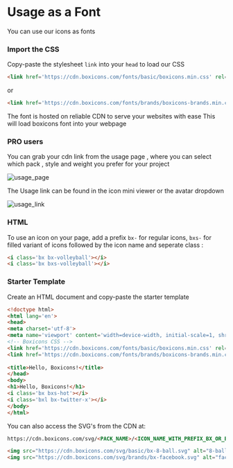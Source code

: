 # Usage as a Font&#x20;

You can use our icons as fonts 


### Import the CSS

Copy-paste the stylesheet `link` into your `head` to load our CSS
```html copy
<link href='https://cdn.boxicons.com/fonts/basic/boxicons.min.css' rel='stylesheet'>
```
or
```html copy
<link href='https://cdn.boxicons.com/fonts/brands/boxicons-brands.min.css' rel='stylesheet'>
```

The font is hosted on reliable CDN to serve your websites with ease
This will load boxicons font into your webpage

### PRO users
You can grab your cdn link from the usage page , where you can select which pack , style  and weight you prefer for your project

![usage_page](/usage_page.png)

The Usage link can be found in the icon mini viewer or the avatar dropdown

![usage_link](/usage_link.png)

### HTML 
To use an icon on your page, add a prefix `bx-` for regular icons, `bxs-` for filled variant of icons followed by the icon name and seperate class :
```html /bx bx-volleyball/ 
<i class='bx bx-volleyball'></i>
<i class='bx bxs-volleyball'></i>
```

### Starter Template
Create an HTML document and copy-paste the starter template
```html copy
<!doctype html>
<html lang='en'>
<head>
<meta charset='utf-8'>
<meta name='viewport' content='width=device-width, initial-scale=1, shrink-to-fit=no'>
<!-- Boxicons CSS -->
<link href='https://cdn.boxicons.com/fonts/basic/boxicons.min.css' rel='stylesheet'>
<link href='https://cdn.boxicons.com/fonts/brands/boxicons-brands.min.css' rel='stylesheet'>
 
<title>Hello, Boxicons!</title>
</head>
<body>
<h1>Hello, Boxicons!</h1>
<i class='bx bxs-hot'></i>
<i class='bxl bx-twitter-x'></i>
</body>
</html>
```

You can also access the SVG's from the CDN at:

```html copy
https://cdn.boxicons.com/svg/<PACK_NAME>/<ICON_NAME_WITH_PREFIX_BX_OR_BXS>.svg

<img src="https://cdn.boxicons.com/svg/basic/bx-8-ball.svg" alt="8-ball"/>
<img src="https://cdn.boxicons.com/svg/brands/bx-facebook.svg" alt="facebook"/>
```





